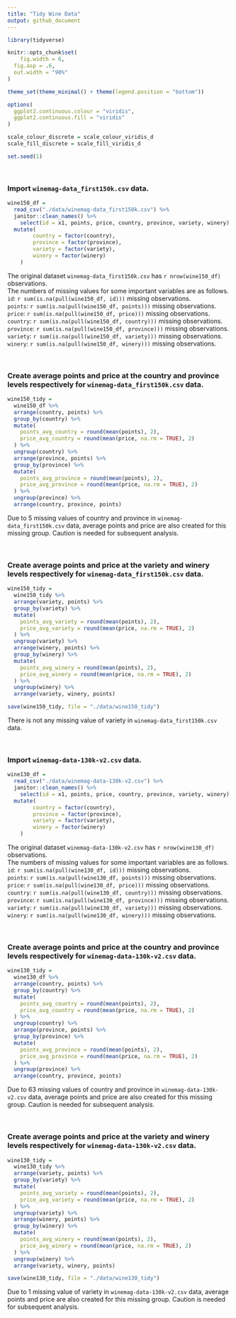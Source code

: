 ```yaml
---
title: "Tidy Wine Data"
output: github_document
---
```


```r
library(tidyverse)

knitr::opts_chunk$set(
	fig.width = 6, 
  fig.asp = .6,
  out.width = "90%"
)

theme_set(theme_minimal() + theme(legend.position = "bottom"))

options(
  ggplot2.continuous.colour = "viridis",
  ggplot2.continuous.fill = "viridis"
)

scale_colour_discrete = scale_colour_viridis_d
scale_fill_discrete = scale_fill_viridis_d

set.seed(1)
```

<br/>

### Import `winemag-data_first150k.csv` data.

```r
wine150_df = 
  read_csv("./data/winemag-data_first150k.csv") %>% 
  janitor::clean_names() %>% 
	select(id = x1, points, price, country, province, variety, winery) %>% 
  mutate(
		country = factor(country),
		province = factor(province),
		variety = factor(variety),
		winery = factor(winery)		
	)
```

The original dataset `winemag-data_first150k.csv` has `r nrow(wine150_df)` observations. <br/>
The numbers of missing values for some important variables are as follows. <br/>
`id`: `r sum(is.na(pull(wine150_df, id)))` missing observations. <br/>
`points`: `r sum(is.na(pull(wine150_df, points)))` missing observations. <br/>
`price`: `r sum(is.na(pull(wine150_df, price)))` missing observations. <br/>
`country`: `r sum(is.na(pull(wine150_df, country)))` missing observations. <br/>
`province`: `r sum(is.na(pull(wine150_df, province)))` missing observations. <br/>
`variety`: `r sum(is.na(pull(wine150_df, variety)))` missing observations. <br/>
`winery`: `r sum(is.na(pull(wine150_df, winery)))` missing observations. <br/>

<br/>
 
### Create average points and price at the country and province levels respectively for `winemag-data_first150k.csv` data.

```r
wine150_tidy =
  wine150_df %>% 
  arrange(country, points) %>% 
  group_by(country) %>% 
  mutate(
    points_avg_country = round(mean(points), 2),
    price_avg_country = round(mean(price, na.rm = TRUE), 2)
  ) %>% 
  ungroup(country) %>% 
  arrange(province, points) %>% 
  group_by(province) %>% 
  mutate(
    points_avg_province = round(mean(points), 2),
    price_avg_province = round(mean(price, na.rm = TRUE), 2)
  ) %>% 
  ungroup(province) %>%  
  arrange(country, province, points)
```

Due to 5 missing values of country and province in `winemag-data_first150k.csv` data, average points and price are also created for this missing group. Caution is needed for subsequent analysis.

<br/>

### Create average points and price at the variety and winery levels respectively for `winemag-data_first150k.csv` data.

```r
wine150_tidy =
  wine150_tidy %>% 
  arrange(variety, points) %>% 
  group_by(variety) %>% 
  mutate(
    points_avg_variety = round(mean(points), 2),
    price_avg_variety = round(mean(price, na.rm = TRUE), 2)
  ) %>% 
  ungroup(variety) %>% 
  arrange(winery, points) %>% 
  group_by(winery) %>% 
  mutate(
    points_avg_winery = round(mean(points), 2),
    price_avg_winery = round(mean(price, na.rm = TRUE), 2)
  ) %>% 
  ungroup(winery) %>%    
  arrange(variety, winery, points)

save(wine150_tidy, file = "./data/wine150_tidy")
```

There is not any missing value of variety in `winemag-data_first150k.csv` data.

<br/>

### Import `winemag-data-130k-v2.csv` data.

```r
wine130_df = 
  read_csv("./data/winemag-data-130k-v2.csv") %>% 
  janitor::clean_names() %>% 
	select(id = x1, points, price, country, province, variety, winery) %>% 
  mutate(
		country = factor(country),
		province = factor(province),
		variety = factor(variety),
		winery = factor(winery)		
	)  
```

The original dataset `winemag-data-130k-v2.csv` has `r nrow(wine130_df)` observations. <br/>
The numbers of missing values for some important variables are as follows. <br/>
`id`: `r sum(is.na(pull(wine130_df, id)))` missing observations. <br/>
`points`: `r sum(is.na(pull(wine130_df, points)))` missing observations. <br/>
`price`: `r sum(is.na(pull(wine130_df, price)))` missing observations. <br/>
`country`: `r sum(is.na(pull(wine130_df, country)))` missing observations. <br/>
`province`: `r sum(is.na(pull(wine130_df, province)))` missing observations. <br/>
`variety`: `r sum(is.na(pull(wine130_df, variety)))` missing observations. <br/>
`winery`: `r sum(is.na(pull(wine130_df, winery)))` missing observations. <br/>

<br/>
 
### Create average points and price at the country and province levels respectively for  `winemag-data-130k-v2.csv` data.

```r
wine130_tidy =
  wine130_df %>% 
  arrange(country, points) %>% 
  group_by(country) %>% 
  mutate(
    points_avg_country = round(mean(points), 2),
    price_avg_country = round(mean(price, na.rm = TRUE), 2)
  ) %>% 
  ungroup(country) %>% 
  arrange(province, points) %>% 
  group_by(province) %>% 
  mutate(
    points_avg_province = round(mean(points), 2),
    price_avg_province = round(mean(price, na.rm = TRUE), 2)
  ) %>% 
  ungroup(province) %>%  
  arrange(country, province, points)
```

Due to 63 missing values of country and province in `winemag-data-130k-v2.csv` data, average points and price are also created for this missing group. Caution is needed for subsequent analysis.

<br/>

### Create average points and price at the variety and winery levels respectively for  `winemag-data-130k-v2.csv` data.

```r
wine130_tidy =
  wine130_tidy %>% 
  arrange(variety, points) %>% 
  group_by(variety) %>% 
  mutate(
    points_avg_variety = round(mean(points), 2),
    price_avg_variety = round(mean(price, na.rm = TRUE), 2)
  ) %>% 
  ungroup(variety) %>% 
  arrange(winery, points) %>% 
  group_by(winery) %>% 
  mutate(
    points_avg_winery = round(mean(points), 2),
    price_avg_winery = round(mean(price, na.rm = TRUE), 2)
  ) %>% 
  ungroup(winery) %>%    
  arrange(variety, winery, points)

save(wine130_tidy, file = "./data/wine130_tidy")
```

Due to 1 missing value of variety in `winemag-data-130k-v2.csv` data, average points and price are also created for this missing group. Caution is needed for subsequent analysis.

